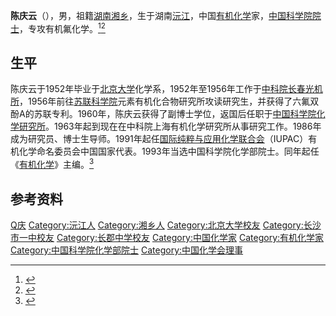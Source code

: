 {{For|同名的原国民党中央海外部部长、空军少将|陈庆云 (国民党)}}
'''陈庆云'''（{{bd|1929年|1月25日|||catIdx=Chen陈}}），男，祖籍[[湖南|湖南]][[湘乡|湘乡]]，生于湖南[[沅江|沅江]]，中国[[有机化学|有机化学]]家，[[中国科学院院士|中国科学院院士]]，专攻有机氟化学。<ref name=中国科学院的相关介绍>{{cite web|url=http://sourcedb.cas.cn/sourcedb_ad_cas/zw2/ysxx/hxb/200906/t20090624_1802336.html|title=陈庆云|publisher=中国科学院|deadurl=yes|archiveurl=https://web.archive.org/web/20111020224011/http://sourcedb.cas.cn/sourcedb_ad_cas/zw2/ysxx/hxb/200906/t20090624_1802336.html|archivedate=2011-10-20}}</ref><ref>{{cite book|title=《中国科学技术专家传略·理学编 化学卷 三》|publisher=中国科学技术出版社|year=1999}}</ref>

== 生平 ==
陈庆云于1952年毕业于[[北京大学|北京大学]]化学系，1952年至1956年工作于[[中科院长春光机所|中科院长春光机所]]，1956年前往[[苏联科学院|苏联科学院]]元素有机化合物研究所攻读研究生，并获得了六氟双酚A的苏联专利。1960年，陈庆云获得了副博士学位，返国后任职于[[中国科学院化学研究所|中国科学院化学研究所]]。1963年起到现在在中科院上海有机化学研究所从事研究工作。1986年成为研究员、博士生导师。1991年起任[[国际纯粹与应用化学联合会|国际纯粹与应用化学联合会]]（IUPAC）有机化学命名委员会中国国家代表。1993年当选中国科学院化学部院士。同年起任《[[有机化学_(杂志)|有机化学]]》主编。<ref>{{cite web|url=http://www.hlhl.org.cn/news/findnews/showsub.asp?id=551|title=陈庆云|publisher=何梁何利基金|accessdate=2011-11-04|archive-date=2018-08-20|archive-url=https://web.archive.org/web/20180820172548/http://www.hlhl.org.cn/news/findnews/showsub.asp?id=551|dead-url=no}}</ref>

== 参考资料 ==
{{Reflist}}

{{中国科学院化学部院士}}
{{Navboxes 
| title  = 陈庆云在[[中國化學會_(中華人民共和國)|中国化学会]]的职务
| list1  =
{{中国化学会第二十四届理事会}}
}}

{{Authority control}}
{{DEFAULTSORT:Chen陈}}
[[Category:陈姓|Q庆]]
[[Category:沅江人|Category:沅江人]]
[[Category:湘乡人|Category:湘乡人]]
[[Category:北京大学校友|Category:北京大学校友]]
[[Category:长沙市一中校友|Category:长沙市一中校友]]
[[Category:长郡中学校友|Category:长郡中学校友]]
[[Category:中国化学家|Category:中国化学家]]
[[Category:有机化学家|Category:有机化学家]]
[[Category:中国科学院化学部院士|Category:中国科学院化学部院士]]
[[Category:中国化学会理事|Category:中国化学会理事]]